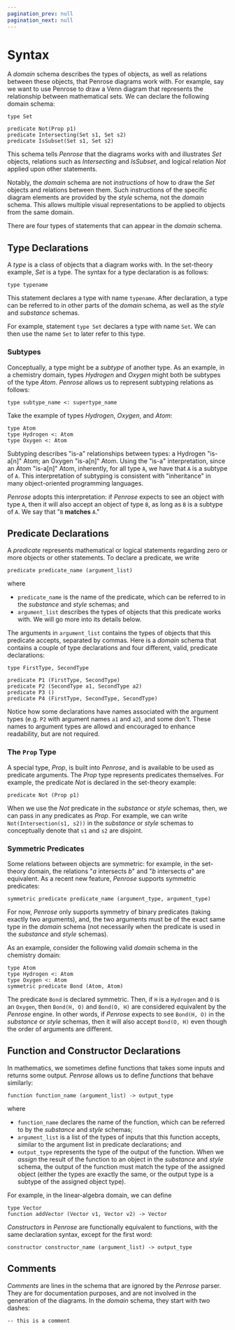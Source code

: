 ```yaml
---
pagination_prev: null
pagination_next: null
---
```


# Syntax

A _domain_ schema describes the types of objects, as well as relations between these objects, that Penrose diagrams work with. For example, say we want to use Penrose to draw a Venn diagram that represents the relationship between mathematical sets. We can declare the following domain schema:

```
type Set

predicate Not(Prop p1)
predicate Intersecting(Set s1, Set s2)
predicate IsSubset(Set s1, Set s2)
```

This schema tells _Penrose_ that the diagrams works with and illustrates _Set_ objects, relations such as _Intersecting_ and _IsSubset_, and logical relation _Not_ applied upon other statements.

Notably, the _domain_ schema are not _instructions_ of how to draw the _Set_ objects and relations between them. Such instructions of the specific diagram elements are provided by the _style_ schema, not the _domain_ schema. This allows multiple visual representations to be applied to objects from the same domain.

There are four types of statements that can appear in the _domain_ schema.

## Type Declarations

A _type_ is a class of objects that a diagram works with. In the set-theory example, _Set_ is a type. The syntax for a type declaration is as follows:

```
type typename
```

This statement declares a type with name `typename`. After declaration, a type can be referred to in other parts of the _domain_ schema, as well as the _style_ and _substance_ schemas.

For example, statement `type Set` declares a type with name `Set`. We can then use the name `Set` to later refer to this type.

### Subtypes

Conceptually, a type might be a _subtype_ of another type. As an example, in a chemistry domain, types _Hydrogen_ and _Oxygen_ might both be subtypes of the type _Atom_. _Penrose_ allows us to represent subtyping relations as follows:

```
type subtype_name <: supertype_name
```

Take the example of types _Hydrogen_, _Oxygen_, and _Atom_:

```
type Atom
type Hydrogen <: Atom
type Oxygen <: Atom
```

Subtyping describes "is-a" relationships between types: a Hydrogen "is-a[n]" Atom; an Oxygen "is-a[n]" Atom. Using the "is-a" interpretation, since an Atom "is-a[n]" Atom, inherently, for all type `A`, we have that `A` is a subtype of `A`. This interpretation of subtyping is consistent with "inheritance" in many object-oriented programming languages.

_Penrose_ adopts this interpretation: if _Penrose_ expects to see an object with type `A`, then it will also accept an object of type `B`, as long as `B` is a subtype of `A`. We say that "`B` **matches** `A`."

## Predicate Declarations

A _predicate_ represents mathematical or logical statements regarding zero or more objects or other statements. To declare a predicate, we write

```
predicate predicate_name (argument_list)
```

where

- `predicate_name` is the name of the predicate, which can be referred to in the _substance_ and _style_ schemas; and
- `argument_list` describes the types of objects that this predicate works with. We will go more into its details below.

The arguments in `argument_list` contains the types of objects that this predicate accepts, separated by commas. Here is a _domain_ schema that contains a couple of type declarations and four different, valid, predicate declarations:

```
type FirstType, SecondType

predicate P1 (FirstType, SecondType)
predicate P2 (SecondType a1, SecondType a2)
predicate P3 ()
predicate P4 (FirstType, SecondType, SecondType)
```

Notice how some declarations have names associated with the argument types (e.g. `P2` with argument names `a1` and `a2`), and some don't. These names to argument types are allowd and encouraged to enhance readability, but are not required.

### The `Prop` Type

A special type, _Prop_, is built into _Penrose_, and is available to be used as predicate arguments. The _Prop_ type represents predicates themselves. For example, the predicate _Not_ is declared in the set-theory example:

```
predicate Not (Prop p1)
```

When we use the _Not_ predicate in the _substance_ or _style_ schemas, then, we can pass in any predicates as _Prop_. For example, we can write `Not(Intersection(s1, s2))` in the _substance_ or _style_ schemas to conceptually denote that `s1` and `s2` are disjoint.

### Symmetric Predicates

Some relations between objects are symmetric: for example, in the set-theory domain, the relations "_a_ intersects _b_" and "_b_ intersects _a_" are equivalent. As a recent new feature, _Penrose_ supports symmetric predicates:

```
symmetric predicate predicate_name (argument_type, argument_type)
```

For now, _Penrose_ only supports symmetry of binary predicates (taking exactly two arguments), and, the two arguments must be of the exact same type in the _domain_ schema (not necessarily when the predicate is used in the _substance_ and _style_ schemas).

As an example, consider the following valid _domain_ schema in the chemistry domain:

```
type Atom
type Hydrogen <: Atom
type Oxygen <: Atom
symmetric predicate Bond (Atom, Atom)
```

The predicate `Bond` is declared symmetric. Then, if `H` is a `Hydrogen` and `O` is an `Oxygen`, then `Bond(H, O)` and `Bond(O, H)` are considered equivalent by the _Penrose_ engine. In other words, if _Penrose_ expects to see `Bond(H, O)` in the _substance_ or _style_ schemas, then it will also accept `Bond(O, H)` even though the order of arguments are different.

## Function and Constructor Declarations

In mathematics, we sometimes define functions that takes some inputs and returns some output. _Penrose_ allows us to define _functions_ that behave similarly:

```
function function_name (argument_list) -> output_type
```

where

- `function_name` declares the name of the function, which can be referred to by the _substance_ and _style_ schemas;
- `argument_list` is a list of the types of inputs that this function accepts, similar to the argument list in predicate declarations; and
- `output_type` represents the type of the output of the function. When we _assign_ the result of the function to an object in the _substance_ and _style_ schema, the output of the function must match the type of the assigned object (either the types are exactly the same, or the output type is a subtype of the assigned object type).

For example, in the linear-algebra domain, we can define

```
type Vector
function addVector (Vector v1, Vector v2) -> Vector
```

_Constructors_ in _Penrose_ are functionally equivalent to functions, with the same declaration syntax, except for the first word:

```
constructor constructor_name (argument_list) -> output_type
```

## Comments

_Comments_ are lines in the schema that are ignored by the _Penrose_ parser. They are for documentation purposes, and are not involved in the generation of the diagrams. In the _domain_ schema, they start with two dashes:

```
-- this is a comment
```
